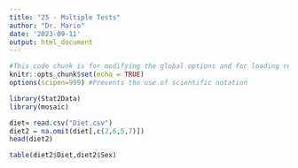 ```yaml
---
title: "25 - Multiple Tests"
author: "Dr. Mario"
date: '2023-09-11'
output: html_document
---
```



```r
#This code chunk is for modifying the global options and for loading required R packages
knitr::opts_chunk$set(echo = TRUE)
options(scipen=999) #Prevents the use of scientific notation

library(Stat2Data)
library(mosaic)
```

```r
diet= read.csv("Diet.csv")
diet2 = na.omit(diet[,c(2,6,5,7)])
head(diet2)

table(diet2$Diet,diet2$Sex)
```
